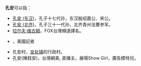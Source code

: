 '''孔安'''可以指：
* [[孔安_(东汉)|孔安 (东汉)]]，孔子十七代孙，东汉殷绍嘉公、宋公。
* [[孔安_(北齐)|孔安 (北齐)]]，孔子三十一代孙，北齐青州法曹参军。
* [[拉尔夫·维古姆|拉尔夫·维古姆]]，FOX台灣頻道譯名。
* {{tsl|en|Anthony Kuhn|}}，美國記者
* 孔安村，[[坌处镇|坌处镇]]的行政村。
* 孔安(陳鈺安)，台灣網美, 直播主，展場Show Girl，廣告模特兒。

{{消歧义|Cat=二字消歧義}}